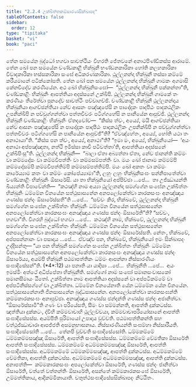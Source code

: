 ```yaml
---
title: "2.2.4 උක්ඛිත්තකඕසාරණසික්ඛාපද"
tableOfContents: false
sidebar:
  order: 12
type: "tipitaka"
basket: "vi"
book: "paci"
---
```



<DynamicBreadcrumb />

<Division number="694" book="paci">

<Paragraph number="2272" book="paci">
තේන සමයේන බුද්ධෝ භගවා සාවත්ථියං විහරති ජේතවනේ අනාථපිණ්ඩිකස්ස ආරාමේ. තේන ඛෝ පන සමයේන චණ්ඩකාළී භික්ඛුනී භණ්ඩනකාරිකා හෝති කලහකාරිකා විවාදකාරිකා භස්සකාරිකා සංඝේ අධිකරණකාරිකා. ථුල්ලනන්දා භික්ඛුනී තස්සා කම්මේ කරීයමානේ පටික්කෝසති. තේන ඛෝ පන සමයේන ථුල්ලනන්දා භික්ඛුනී ගාමකං අගමාසි කේනචිදේව කරණීයේන. අථ ඛෝ භික්ඛුනිසංඝෝ—  “ථුල්ලනන්දා භික්ඛුනී පක්කන්තා”ති, චණ්ඩකාළිං භික්ඛුනිං ආපත්තියා අදස්සනේ උක්ඛිපි. ථුල්ලනන්දා භික්ඛුනී ගාමකේ තං කරණීයං තීරේත්වා පුනදේව සාවත්ථිං පච්චාගච්ඡි. චණ්ඩකාළී භික්ඛුනී ථුල්ලනන්දාය භික්ඛුනියා ආගච්ඡන්තියා නේව ආසනං පඤ්ඤපේසි න පාදෝදකං පාදපීඨං පාදකඨලිකං උපනික්ඛිපි න පච්චුග්ගන්ත්වා පත්තචීවරං පටිග්ගහේසි න පානීයේන ආපුච්ඡි. ථුල්ලනන්දා භික්ඛුනී චණ්ඩකාළිං භික්ඛුනිං ඒතදවෝච—  “කිස්ස ත්වං, අය්‍යේ, මයි ආගච්ඡන්තියා නේව ආසනං පඤ්ඤපේසි න පාදෝදකං පාදපීඨං පාදකඨලිකං උපනික්ඛිපි න පච්චුග්ගන්ත්වා පත්තචීවරං පටිග්ගහේසි න පානීයේන ආපුච්ඡී”ති? “ඒවඤ්හේතං, අය්‍යේ, හෝති යථා තං අනාථායා”ති. “කිස්ස පන ත්වං, අය්‍යේ, අනාථා”ති? “ඉමා මං, අය්‍යේ, භික්ඛුනියෝ—  ‘අයං අනාථා අප්පඤ්ඤාතා, නත්ථි ඉමිස්සා කාචි පටිවත්තා’ති, ආපත්තියා අදස්සනේ උක්ඛිපිංසූ”ති.
</Paragraph>

<Paragraph number="2273" book="paci">
ථුල්ලනන්දා භික්ඛුනී—  “බාලා ඒතා අබ්‍යත්තා ඒතා, නේව ජානන්ති කම්මං වා කම්මදෝසං වා කම්මවිපත්තිං වා කම්මසම්පත්තිං වා. මයං ඛෝ ජානාම කම්මම්පි කම්මදෝසම්පි කම්මවිපත්තිම්පි කම්මසම්පත්තිම්පි. මයං ඛෝ අකතං වා කම්මං කාරේය්‍යාම කතං වා කම්මං කෝපේය්‍යාමා”ති, ලහුං ලහුං භික්ඛුනිසංඝං සන්නිපාතේත්වා චණ්ඩකාළිං භික්ඛුනිං ඕසාරේසි.
</Paragraph>

<Paragraph number="2274" book="paci">
යා තා භික්ඛුනියෝ අප්පිච්ඡා …පේ…  තා උජ්ඣායන්ති ඛිය්‍යන්ති විපාචේන්ති—  “කථඤ්හි නාම අය්‍යා ථුල්ලනන්දා සමග්ගේන සංඝේන උක්ඛිත්තං භික්ඛුනිං ධම්මේන විනයේන සත්ථුසාසනේන අනපලෝකේත්වා කාරකසංඝං අනඤ්ඤාය ගණස්ස ඡන්දං ඕසාරේස්සතී”ති …පේ…  “සච්චං කිර, භික්ඛවේ, ථුල්ලනන්දා භික්ඛුනී සමග්ගේන සංඝේන උක්ඛිත්තං භික්ඛුනිං ධම්මේන විනයේන සත්ථුසාසනේන අනපලෝකේත්වා කාරකසංඝං අනඤ්ඤාය ගණස්ස ඡන්දං ඕසාරේතී”ති? “සච්චං, භගවා”ති. විගරහි බුද්ධෝ භගවා …පේ…  කථඤ්හි නාම, භික්ඛවේ, ථුල්ලනන්දා භික්ඛුනී සමග්ගේන සංඝේන උක්ඛිත්තං භික්ඛුනිං ධම්මේන විනයේන සත්ථුසාසනේන අනපලෝකේත්වා කාරකසංඝං අනඤ්ඤාය ගණස්ස ඡන්දං ඕසාරේස්සති. නේතං, භික්ඛවේ, අප්පසන්නානං වා පසාදාය …පේ…  ඒවඤ්ච පන, භික්ඛවේ, භික්ඛුනියෝ ඉමං සික්ඛාපදං උද්දිසන්තු—
</Paragraph>

</Division>
<Division number="695" book="paci">

<Paragraph number="2275" book="paci">
<Emphasis>“යා පන භික්ඛුනී සමග්ගේන සංඝේන උක්ඛිත්තං භික්ඛුනිං ධම්මේන විනයේන සත්ථුසාසනේන අනපලෝකේත්වා කාරකසංඝං අනඤ්ඤාය ගණස්ස ඡන්දං ඕසාරේය්‍ය, අයම්පි භික්ඛුනී පඨමාපත්තිකං ධම්මං ආපන්නා නිස්සාරණීයං සංඝාදිසේසන්”</Emphasis>ති. (*4*:<Emphasis>12</Emphasis>)
</Paragraph>

</Division>
<Division number="696" book="paci">

<Paragraph number="2276" book="paci">
<Emphasis>යා පනා</Emphasis>ති යා යාදිසා …පේ…  <Emphasis>භික්ඛුනී</Emphasis>ති …පේ…  අයං ඉමස්මිං අත්ථේ අධිප්පේතා භික්ඛුනීති.
</Paragraph>

<Paragraph number="2277" book="paci">
<Emphasis>සමග්ගෝ</Emphasis> නාම <Emphasis>සංඝෝ</Emphasis> සමානසංවාසකෝ සමානසීමායං ඨිතෝ.
</Paragraph>

<Paragraph number="2278" book="paci">
<Emphasis>උක්ඛිත්තා</Emphasis> නාම ආපත්තියා අදස්සනේ වා අප්පටිකම්මේ වා අප්පටිනිස්සග්ගේ වා උක්ඛිත්තා.
</Paragraph>

<Paragraph number="2279" book="paci">
<Emphasis>ධම්මේන විනයේනා</Emphasis>ති යේන ධම්මේන යේන විනයේන.
</Paragraph>

<Paragraph number="2280" book="paci">
<Emphasis>සත්ථුසාසනේනා</Emphasis>ති ජිනසාසනේන බුද්ධසාසනේන.
</Paragraph>

<Paragraph number="2281" book="paci">
<Emphasis>අනපලෝකේත්වා කාරකසංඝන්</Emphasis>ති කම්මකාරකසංඝං අනාපුච්ඡා.
</Paragraph>

<Paragraph number="2282" book="paci">
<Emphasis>අනඤ්ඤාය ගණස්ස ඡන්දන්</Emphasis>ති ගණස්ස ඡන්දං අජානිත්වා.
</Paragraph>

<Paragraph number="2283" book="paci">
“ඕසාරේස්සාමී”ති ගණං වා පරියේසති, සීමං වා සම්මන්නති, ආපත්ති දුක්කටස්ස. ඤත්තියා දුක්කටං, ද්වීහි කම්මවාචාහි ථුල්ලච්චයා, කම්මවාචාපරියෝසානේ ආපත්ති සංඝාදිසේසස්ස.
</Paragraph>

<Paragraph number="2284" book="paci">
<Emphasis>අයම්පී</Emphasis>ති පුරිමායෝ උපාදාය වුච්චති.
</Paragraph>

<Paragraph number="2285" book="paci">
<Emphasis>පඨමාපත්තිකන්</Emphasis>ති සහ වත්ථුජ්ඣාචාරා ආපජ්ජති අසමනුභාසනාය.
</Paragraph>

<Paragraph number="2286" book="paci">
<Emphasis>නිස්සාරණීයන්</Emphasis>ති සංඝම්හා නිස්සාරීයති.
</Paragraph>

<Paragraph number="2287" book="paci">
<Emphasis>සංඝාදිසේසෝ</Emphasis>ති …පේ…  තේනපි වුච්චති සංඝාදිසේසෝති.
</Paragraph>

</Division>
<Division number="697" book="paci">

<Paragraph number="2288" book="paci">
ධම්මකම්මේ ධම්මකම්මසඤ්ඤා ඕසාරේති, ආපත්ති සංඝාදිසේසස්ස. ධම්මකම්මේ වේමතිකා ඕසාරේති ආපත්ති සංඝාදිසේසස්ස. ධම්මකම්මේ අධම්මකම්මසඤ්ඤා ඕසාරේති, ආපත්ති සංඝාදිසේසස්ස.
</Paragraph>

<Paragraph number="2289" book="paci">
අධම්මකම්මේ ධම්මකම්මසඤ්ඤා, ආපත්ති දුක්කටස්ස. අධම්මකම්මේ වේමතිකා, ආපත්ති දුක්කටස්ස. අධම්මකම්මේ අධම්මකම්මසඤ්ඤා, ආපත්ති දුක්කටස්ස.
</Paragraph>

</Division>
<Division number="698" book="paci">

<Paragraph number="2290" book="paci">
අනාපත්ති—  කම්මකාරකසංඝං අපලෝකේත්වා ඕසාරේති, ගණස්ස ඡන්දං ජානිත්වා ඕසාරේති, වත්තේ වත්තන්තිං ඕසාරේති, අසන්තේ කම්මකාරකසංඝේ ඕසාරේති, උම්මත්තිකාය, ආදිකම්මිකායාති.

</Paragraph>
</Division>

<Paragraph number="2291" type="center" book="paci">
චතුත්ථසංඝාදිසේසසික්ඛාපදං නිට්ඨිතං.
</Paragraph>